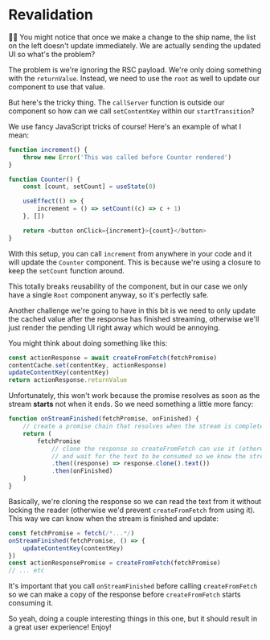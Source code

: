 # Revalidation

<EpicVideo url="https://www.epicreact.dev/workshops/react-server-components/revalidation" />

👨‍💼 You might notice that once we make a change to the ship name, the list on the
left doesn't update immediately. We are actually sending the updated UI so
what's the problem?

The problem is we're ignoring the RSC payload. We're only doing something with
the `returnValue`. Instead, we need to use the `root` as well to update our
component to use that value.

But here's the tricky thing. The `callServer` function is outside our component
so how can we call `setContentKey` within our `startTransition`?

We use fancy JavaScript tricks of course! Here's an example of what I mean:

```js
function increment() {
	throw new Error('This was called before Counter rendered')
}

function Counter() {
	const [count, setCount] = useState(0)

	useEffect(() => {
		increment = () => setCount((c) => c + 1)
	}, [])

	return <button onClick={increment}>{count}</button>
}
```

With this setup, you can call `increment` from anywhere in your code and it will
update the `Counter` component. This is because we're using a closure to keep
the `setCount` function around.

This totally breaks reusability of the component, but in our case we only have
a single `Root` component anyway, so it's perfectly safe.

Another challenge we're going to have in this bit is we need to only update the
cached value after the response has finished streaming, otherwise we'll just
render the pending UI right away which would be annoying.

You might think about doing something like this:

```js
const actionResponse = await createFromFetch(fetchPromise)
contentCache.set(contentKey, actionResponse)
updateContentKey(contentKey)
return actionResponse.returnValue
```

Unfortunately, this won't work because the promise resolves as soon as the
stream **starts** not when it ends. So we need something a little more fancy:

```js
function onStreamFinished(fetchPromise, onFinished) {
	// create a promise chain that resolves when the stream is completely consumed
	return (
		fetchPromise
			// clone the response so createFromFetch can use it (otherwise we lock the reader)
			// and wait for the text to be consumed so we know the stream is finished
			.then((response) => response.clone().text())
			.then(onFinished)
	)
}
```

Basically, we're cloning the response so we can read the text from it without
locking the reader (otherwise we'd prevent `createFromFetch` from using it).
This way we can know when the stream is finished and update:

```js
const fetchPromise = fetch(/*...*/)
onStreamFinished(fetchPromise, () => {
	updateContentKey(contentKey)
})
const actionResponsePromise = createFromFetch(fetchPromise)
// ... etc
```

It's important that you call `onStreamFinished` before calling `createFromFetch`
so we can make a copy of the response before `createFromFetch` starts consuming
it.

So yeah, doing a couple interesting things in this one, but it should result in
a great user experience! Enjoy!
